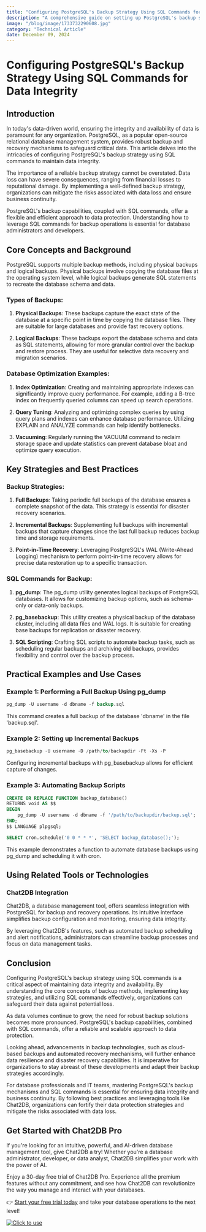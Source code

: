 ```yaml
---
title: "Configuring PostgreSQL's Backup Strategy Using SQL Commands for Data Integrity"
description: "A comprehensive guide on setting up PostgreSQL's backup strategy using SQL commands to ensure data integrity."
image: "/blog/image/1733732290608.jpg"
category: "Technical Article"
date: December 09, 2024
---
```


# Configuring PostgreSQL's Backup Strategy Using SQL Commands for Data Integrity


<Authors date="December 09, 2024">
  <Author name="Jing" link="https://chat2db.ai" />
</Authors>

## Introduction

In today's data-driven world, ensuring the integrity and availability of data is paramount for any organization. PostgreSQL, as a popular open-source relational database management system, provides robust backup and recovery mechanisms to safeguard critical data. This article delves into the intricacies of configuring PostgreSQL's backup strategy using SQL commands to maintain data integrity.

The importance of a reliable backup strategy cannot be overstated. Data loss can have severe consequences, ranging from financial losses to reputational damage. By implementing a well-defined backup strategy, organizations can mitigate the risks associated with data loss and ensure business continuity.

PostgreSQL's backup capabilities, coupled with SQL commands, offer a flexible and efficient approach to data protection. Understanding how to leverage SQL commands for backup operations is essential for database administrators and developers.

## Core Concepts and Background

PostgreSQL supports multiple backup methods, including physical backups and logical backups. Physical backups involve copying the database files at the operating system level, while logical backups generate SQL statements to recreate the database schema and data.

### Types of Backups:
1. **Physical Backups**: These backups capture the exact state of the database at a specific point in time by copying the database files. They are suitable for large databases and provide fast recovery options.

2. **Logical Backups**: These backups export the database schema and data as SQL statements, allowing for more granular control over the backup and restore process. They are useful for selective data recovery and migration scenarios.

### Database Optimization Examples:
1. **Index Optimization**: Creating and maintaining appropriate indexes can significantly improve query performance. For example, adding a B-tree index on frequently queried columns can speed up search operations.

2. **Query Tuning**: Analyzing and optimizing complex queries by using query plans and indexes can enhance database performance. Utilizing EXPLAIN and ANALYZE commands can help identify bottlenecks.

3. **Vacuuming**: Regularly running the VACUUM command to reclaim storage space and update statistics can prevent database bloat and optimize query execution.

## Key Strategies and Best Practices

### Backup Strategies:
1. **Full Backups**: Taking periodic full backups of the database ensures a complete snapshot of the data. This strategy is essential for disaster recovery scenarios.

2. **Incremental Backups**: Supplementing full backups with incremental backups that capture changes since the last full backup reduces backup time and storage requirements.

3. **Point-in-Time Recovery**: Leveraging PostgreSQL's WAL (Write-Ahead Logging) mechanism to perform point-in-time recovery allows for precise data restoration up to a specific transaction.

### SQL Commands for Backup:
1. **pg_dump**: The pg_dump utility generates logical backups of PostgreSQL databases. It allows for customizing backup options, such as schema-only or data-only backups.

2. **pg_basebackup**: This utility creates a physical backup of the database cluster, including all data files and WAL logs. It is suitable for creating base backups for replication or disaster recovery.

3. **SQL Scripting**: Crafting SQL scripts to automate backup tasks, such as scheduling regular backups and archiving old backups, provides flexibility and control over the backup process.

## Practical Examples and Use Cases

### Example 1: Performing a Full Backup Using pg_dump
```sql
pg_dump -U username -d dbname -f backup.sql
```
This command creates a full backup of the database 'dbname' in the file 'backup.sql'.

### Example 2: Setting up Incremental Backups
```sql
pg_basebackup -U username -D /path/to/backupdir -Ft -Xs -P
```
Configuring incremental backups with pg_basebackup allows for efficient capture of changes.

### Example 3: Automating Backup Scripts
```sql
CREATE OR REPLACE FUNCTION backup_database()
RETURNS void AS $$
BEGIN
    pg_dump -U username -d dbname -f '/path/to/backupdir/backup.sql';
END;
$$ LANGUAGE plpgsql;

SELECT cron.schedule('0 0 * * *', 'SELECT backup_database();');
```
This example demonstrates a function to automate database backups using pg_dump and scheduling it with cron.

## Using Related Tools or Technologies

### Chat2DB Integration
Chat2DB, a database management tool, offers seamless integration with PostgreSQL for backup and recovery operations. Its intuitive interface simplifies backup configuration and monitoring, ensuring data integrity.

By leveraging Chat2DB's features, such as automated backup scheduling and alert notifications, administrators can streamline backup processes and focus on data management tasks.

## Conclusion

Configuring PostgreSQL's backup strategy using SQL commands is a critical aspect of maintaining data integrity and availability. By understanding the core concepts of backup methods, implementing key strategies, and utilizing SQL commands effectively, organizations can safeguard their data against potential loss.

As data volumes continue to grow, the need for robust backup solutions becomes more pronounced. PostgreSQL's backup capabilities, combined with SQL commands, offer a reliable and scalable approach to data protection.

Looking ahead, advancements in backup technologies, such as cloud-based backups and automated recovery mechanisms, will further enhance data resilience and disaster recovery capabilities. It is imperative for organizations to stay abreast of these developments and adapt their backup strategies accordingly.

For database professionals and IT teams, mastering PostgreSQL's backup mechanisms and SQL commands is essential for ensuring data integrity and business continuity. By following best practices and leveraging tools like Chat2DB, organizations can fortify their data protection strategies and mitigate the risks associated with data loss.


## Get Started with Chat2DB Pro

If you're looking for an intuitive, powerful, and AI-driven database management tool, give Chat2DB a try! Whether you're a database administrator, developer, or data analyst, Chat2DB simplifies your work with the power of AI.

Enjoy a 30-day free trial of Chat2DB Pro. Experience all the premium features without any commitment, and see how Chat2DB can revolutionize the way you manage and interact with your databases.

👉 [Start your free trial today](https://chat2db.ai/pricing) and take your database operations to the next level!


[![Click to use](/image/blog/bg/chat2db.jpg)](https://chat2db.ai/)
